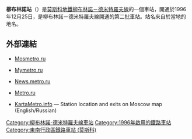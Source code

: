 {{Infobox station 
|name          = 柳布林諾
|native_name   = Люблино
|native_name_lang=ru
|type          = [[莫斯科地鐵|莫斯科地鐵]]車站
|image         = Lyublino-mm.jpg
|image_size    = 
|image_caption = 
|address       = [[東南行政區_(莫斯科)|東南行政區]]{{link-en|柳布林諾區|Lyublino District}}
|borough       = [[莫斯科|莫斯科]]
|country       = [[俄羅斯|俄羅斯]]
|coordinates   = {{coord|55.6758|37.7618|display=inline,title}}
|line          = {{MOSMETRO-bull|10|text=1}}
|other         = '''[[巴士|巴士]]'''：30、35、54、201、242、658、657、728、854、954
|structure     = 
|platform      = 1個[[島式月台|島式月台]]
|depth         = {{convert|8|m}}
|levels        = 1層
|tracks        = 2條
|parking       = 無
|opened        = {{start date and age|df=yes|1996|12|25}}
|closed        = 
|rebuilt       = 
|ADA           = 
|code          = 157
|owned         = 莫斯科地鐵
|zone          = 
|former        =
|passengers    = 
|pass_year     = 
|pass_percent  = 
|pass_system   = 
|mpassengers   = 
|services      = 
|map_type      = Moscow Ring Road
|AlternativeMap= Moscow map MKAD grayscale.png
|map_overlay   = Moscow metro map including line 14.svg
|map_caption   = 
|route_map     = 
|map_state     = collapsed
}}
'''柳布林諾站'''（{{lang-rus|Люблино|Lyublino}}）是[[莫斯科地鐵|莫斯科地鐵]][[柳布林諾－德米特羅夫線|柳布林諾－德米特羅夫線]]的一個車站，開通於1996年12月25日，是柳布林諾－德米特羅夫線開通的第二批車站。站名來自於當地的地名。

==外部連結==
*{{en icon}} [https://web.archive.org/web/20120310124657/http://engl.mosmetro.ru/pages/page_6.php?id_page=315 Mosmetro.ru]
*{{ru icon}} [https://web.archive.org/web/20060626035538/http://www.mymetro.ru/cgi-bin/list.pl?lng=ru&a=1&b=10&c=12 Mymetro.ru]
*{{ru icon}} [http://news.metro.ru/f1008.html News.metro.ru] {{Wayback|url=http://news.metro.ru/f1008.html |date=20191228123013 }}
*{{ru icon}} [http://metro.ru/stations/lyublinskaya/lyublino/ Metro.ru] {{Wayback|url=http://metro.ru/stations/lyublinskaya/lyublino/ |date=20210120064430 }}
*{{en icon}} [http://www.kartametro.info/?hl=EN&ms=Lyublino&z=17&t=k KartaMetro.info] — Station location and exits on Moscow map (English/Russian)
{{柳布林諾－德米特羅夫線}}
[[Category:柳布林諾-德米特羅夫線車站|Category:柳布林諾-德米特羅夫線車站]]
[[Category:1996年啟用的鐵路車站|Category:1996年啟用的鐵路車站]]
[[Category:東南行政區鐵路車站_(莫斯科)|Category:東南行政區鐵路車站 (莫斯科)]]